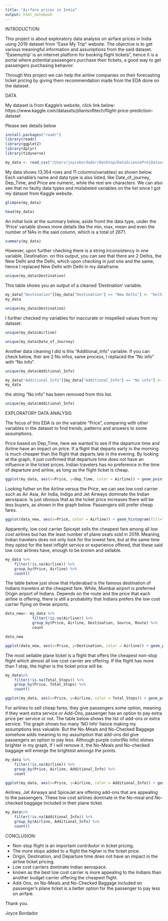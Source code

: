 ```yaml
---
title: "Airfare prices in India"
output: html_notebook
---
```


INTRODUCTION:

This project is about exploratory data analysis on airfare prices in India using 2019 dataset from “Ease My Trip” website. The objective is to get various meaningful information and assumptions from the said dataset. "Easemytrip' is an internet platform for booking flight tickets", hence it is a portal where potential passengers purchase their tickets, a good way to get passengers purchasing behavior.

Through this project we can help the airline companies on their forecasting ticket pricing by giving them recommendation made from the EDA done on the dataset.


DATA

My dataset is from Kaggle's website, click link below: https://www.kaggle.com/datasets/jillanisofttech/flight-price-prediction-dataset

Please see details below

```r

install.packages("readr")
library(readr)
library(ggplot2)
library(dplyr)
library(tidyverse)

```
```r
my_data <- read_csv("/Users/joycebordador/Desktop/DataScienceProjDataset.csv")
```

My data shows 13,354 rows and 11 columns(variables) as shown below.
Each variable's name and data type is also listed, like Date_of_journey, Dep_Time,  and Price are numeric, while the rest are characters. We can also see that no faulty data types and mislabeled variables on the list since I got my dataset from Kaggle website.


```r
glimpse(my_data)
```
```r
head(my_data)
```
An initial look at the summary below, aside fromt the data type, under the 'Price' variable shows more details like the min, max, mean and even the number of NAs in the said column, which is a total of 2671.

```r
summary(my_data)
```
However, upon further checking there is a string inconsistency in one variable, Destination. on this output, you can see that there are 2 Delhis, the New Delhi and the Delhi, which upon checking in just one and the same, hence I replaced New Delhi with Delhi in my dataframe.
```r
unique(my_data$Destination)
```
This table shows you an output of a cleaned 'Destination' variable.
```r
my_data["Destination"][my_data["Destination"] == "New Delhi"] <- "Delhi"
my_data
```


```r
unique(my_data$Destination)
```

I further checked my variables for inaccurate or mispelled values from my dataset.
```r
unique(my_data$Airline)
```

```r
unique(my_data$Date_of_Journey)
```

Another data cleaning I did is this "Additional_Info" variable.
If you can check below, ther are 2 No infos, same process, I replaced the "No info" with "No Info".  

```r
unique(my_data$Additional_Info)
```
```r
my_data["Additional_Info"][my_data["Additional_Info"] == "No info"] <- "No Info"
my_data

```
the string "No info" has been removed from this list.
```r
unique(my_data$Additional_Info)
```
EXPLORATORY DATA ANALYSIS


The focus of this EDA is on the variable "Price", comparing with other variables in the dataset to find trends, patterns and answers to some assumptions.

Price based on Dep_Time, here we wanted to see if the departure time and Airline have an impact on price. If a flight that departs early in the morning is much cheaper than the flight that departs late in the evening. By looking at the graph, it just confirmed that departure time does not have an influence in the ticket prices. Indian travelers has no preference in the time of departure and airline, as long as the flight ticket is cheap.

```r
ggplot(my_data, aes(x=Price, y=Dep_Time, color = Airline)) + geom_point()

```

Looking futher on the Airline versus the Price, we can see low cost carrier such as Air Asia, Air India, Indigo and Jet Airways dominate the Indian aerospace. Is just obvious that as the ticket price increases there will be less buyers, as shown in the graph below. Passengers still prefer cheap fares.
```r
ggplot(data_new, aes(x=Price, color = Airline)) + geom_histogram(fill="pink")
```
Apparently, low cost carrier Spicejet sells the cheapest fare among all low cost airlines but has the least number of plane seats sold in 2019. Meaning, Indian travelers does not only look for the lowest fare, but at the same time they opted for the best inflight service or experience offered, that these said low cost airlines have, enough to be known and sellable.  

```r
my_data %>% 
    filter(!is.na(Airline)) %>% 
    group_by(Price, Airline) %>% 
    count()

```
The table below just show that Hyderabad is the famous destination of Indians travelers at the cheapest fare. While, Mumbai airport is preferred Origin airport of Indians. Depends on the route and the price that each airline is offering, there is still a probability that Indians prefers the low cost carrier flying on these airports.

```r
data_new<- my_data %>% 
            filter(!is.na(Airline)) %>% 
            group_by(Price, Airline, Destination, Source, Route) %>% 
            count

data_new
```

```r
ggplot(data_new, aes(x=Price, y=Destination, color = Airline)) + geom_point()
```
The most sellable plane ticket is a flight that offers the cheapest non-stop flight which almost all low cost carrier are offering. If the flight has more than 1 stop, the higher is the ticket price will be.
```r
my_data%>% 
    filter(!is.na(Total_Stops)) %>% 
    group_by(Price, Total_Stops) %>% 
    count()
```
```r
ggplot(my_data, aes(x=Price, y=Airline, color = Total_Stops)) + geom_point()

```
For airlines to sell cheap fares, they give passengers some option, meaning if they want extra service or Add-Ons, passenger has an option to pay extra price per service or not. The table below shows the list of add-ons or extra service.
The graph shows too many 'NO Info' hence making my assumptions less valuable. But the No-Meals and No-Checked Baggage somehow adds meaning to my assumption that add-ons did give passengers an option to pay less. Although purple color(No Info) shines brighter in my graph, If I will remove it, the No-Meals and No-checked baggage will emerge the brightest amongs the points. 
```r
my_data %>% 
    filter(!is.na(Airline)) %>% 
    group_by(Price, Airline, Additional_Info) %>% 
    count

```
```r
ggplot(my_data, aes(x=Price, y=Airline, color = Additional_Info)) + geom_point()
```
Airlines, Jet Airways and SpiceJet are offering add-ons that are appealing to the passengers. These low cost airlines dominate in the No-meal and No-checked baggage included in their plane ticket.
```r
my_data%>% 
    filter(!is.na(Additional_Info)) %>% 
    group_by(Airline, Additional_Info) %>% 
    count()
```

CONCLUSION:

* Non-stop flight is an important contributor in ticket pricing. 
* The more stops added to a flight the higher is the ticket price.
* Origin, Destination, and Departure time does not have an impact in the
  airline ticket pricing.
* Low cost carriers dominate Indian aerospace.
* known as the best low cost carrier is more appealing to the Indians than  
  another budget carrier offering the cheapest flight.
* Add-Ons, on No-Meals and No-Checked Baggage included on passenger's plane
  ticket is a better option for the passenger to pay less on airfare.


Thank you.

Joyce Bordador


